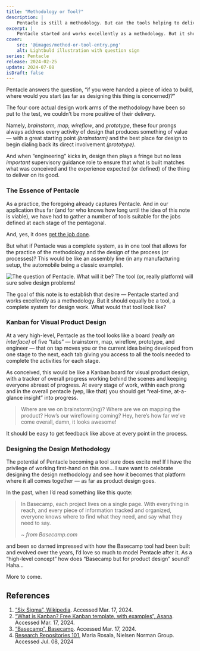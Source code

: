 ```yaml
---
title: "Methodology or Tool?"
description: |
    Pentacle is still a methodology. But can the tools helping to deliver the results of each step be in one place? What if Pentacle is also the tool?
excerpt: |
    Pentacle started and works excellently as a methodology. But it should equally be a tool, a complete system for design work. What would that tool look like? This is our first look into what Pentacle may look and be like as a digital visual product design tool — the design of the design.
cover:
    src: '@images/method-or-tool-entry.png'
    alt: Lightbuld illustration with question sign
series: Pentacle
release: 2024-02-25
update: 2024-07-08
isDraft: false
---
```


Pentacle answers the question, “if you were handed a piece of idea to build, where would you start (as far as designing this thing is concerned)?”

The four core actual design work arms of the methodology have been so put to the test, we couldn’t be more positive of their delivery.

Namely, *brainstorm, map, wireflow*, and *prototype*, these four prongs always address every activity of design that produces something of value — with a great starting point *(brainstorm)* and the best place for design to begin dialing back its direct involvement *(prototype)*.

And when “engineering” kicks in, design then plays a fringe but no less *important* supervisory guidance role to ensure that what is built matches what was conceived and the experience expected (or defined) of the thing to deliver on its good.

### The Essence of Pentacle
As a practice, the foregoing already captures Pentacle. And in our application thus far (and for who knows how long until the idea of this note is viable), we have had to gather a number of tools suitable for the jobs defined at each stage of the pentagonal.

And, yes, it does [get the job done](/work).

But what if Pentacle was a complete system, as in one tool that allows for the practice of the methodology and the design of the process (or processes)? This would be like an assembly line (in any manufacturing setup, the automobile being a classic example).

![The question of Pentacle. What will it be? The tool (or, really platform) will sure solve design problems!](@images/method-or-tool-entry.png)

The goal of this note is to establish that desire — Pentacle started and works excellently as a methodology. But it should equally be a tool, a complete system for design work. What would that tool look like?

### Kanban for Visual Product Design
At a very high-level, Pentacle as the tool looks like a board *(really an interface)* of five “tabs” — brainstorm, map, wireflow, prototype, and engineer — that on tap moves you or the current idea being developed from one stage to the next, each tab giving you access to all the tools needed to complete the activities for each stage.

As conceived, this would be like a Kanban board for visual product design, with a tracker of overall progress working behind the scenes and keeping everyone abreast of progress. At every stage of work, within each prong and in the overall pentacle (yep, like that) you should get “real-time, at-a-glance insight” into progress.

> Where are we on brainstorm(ing)? Where are we on mapping the product? How’s our wireflowing coming? Hey, here’s how far we’ve come overall, damn, it looks awesome!

It should be easy to get feedback like above at every point in the process.

### Designing the Design Methodology
The potential of Pentacle becoming a tool sure does excite me! If I have the privilege of working first-hand on this one… I sure want to celebrate designing the design methodology and see how it becomes that platform where it all comes together — as far as product design goes.

In the past, when I’d read something like this quote:

> In Basecamp, each project lives on a single page. With everything in reach, and every piece of information tracked and organized, everyone knows where to find what they need, and say what they need to say.
>
> *~ from Basecamp.com*

and been so darned impressed with how the Basecamp tool had been built and evolved over the years, I’d love so much to model Pentacle after it. As a “high-level concept” how does “Basecamp but for product design” sound? Haha…

More to come.

## References
1. [“Six Sigma”, Wikipedia](https://en.wikipedia.org/wiki/Six_Sigma). Accessed Mar. 17, 2024.
2. [“What is Kanban? Free Kanban template, with examples”, Asana](https://asana.com/resources/what-is-kanban). Accessed Mar. 17, 2024.
3. [“Basecamp”, Basecamp](https://basecamp.com). Accessed Mar. 17, 2024.
4. [Research Repositories 101](https://www.nngroup.com/articles/research-repositories/), Maria Rosala, Nielsen Norman Group. Accessed Jul. 08, 2024